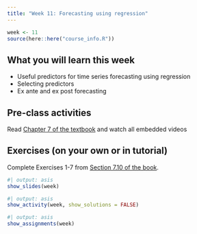 ```yaml
---
title: "Week 11: Forecasting using regression"
---
```


```r
week <- 11
source(here::here("course_info.R"))
```

## What you will learn this week

* Useful predictors for time series forecasting using regression
* Selecting predictors
* Ex ante and ex post forecasting


## Pre-class activities

Read [Chapter 7 of the textbook](https://otexts.com/fpp3/regression.html) and watch all embedded videos

## Exercises (on your own or in tutorial)

Complete Exercises 1-7 from [Section 7.10 of the book](https://otexts.com/fpp3/regression-exercises.html).

<!-- [**Solutions to Exercises**](ex11-sol.qmd) -->


```r
#| output: asis
show_slides(week)
```

```r
#| output: asis
show_activity(week, show_solutions = FALSE)
```

```r
#| output: asis
show_assignments(week)
```
